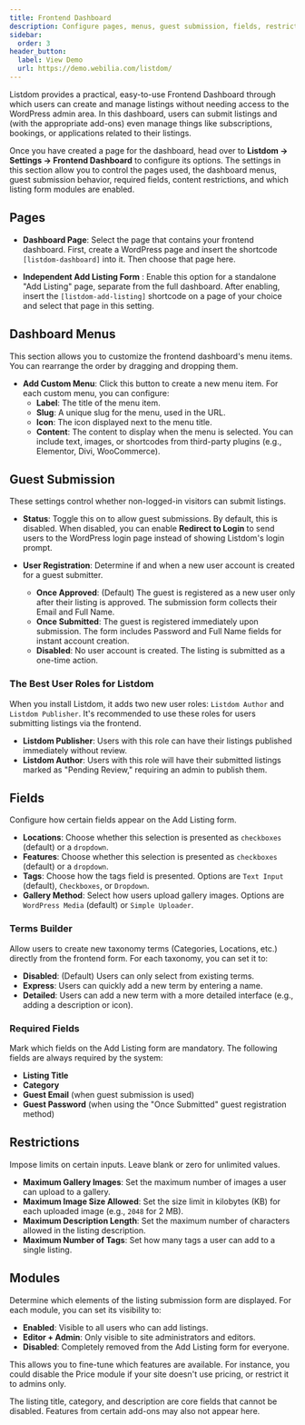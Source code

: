 ```yaml
---
title: Frontend Dashboard
description: Configure pages, menus, guest submission, fields, restrictions, and modules for the Listdom frontend dashboard.
sidebar:
  order: 3
header_button:
  label: View Demo
  url: https://demo.webilia.com/listdom/
---
```



Listdom provides a practical, easy-to-use Frontend Dashboard through which users can create and manage listings without needing access to the WordPress admin area. In this dashboard, users can submit listings and (with the appropriate add-ons) even manage things like subscriptions, bookings, or applications related to their listings.

Once you have created a page for the dashboard, head over to **Listdom → Settings → Frontend Dashboard** to configure its options. The settings in this section allow you to control the pages used, the dashboard menus, guest submission behavior, required fields, content restrictions, and which listing form modules are enabled.

## Pages

- **Dashboard Page**: Select the page that contains your frontend dashboard. First, create a WordPress page and insert the shortcode `[listdom-dashboard]` into it. Then choose that page here.

- **Independent Add Listing Form** <Badge text="Pro" />: Enable this option for a standalone "Add Listing" page, separate from the full dashboard. After enabling, insert the `[listdom-add-listing]` shortcode on a page of your choice and select that page in this setting.

## Dashboard Menus <Badge text="Pro" />

This section allows you to customize the frontend dashboard's menu items. You can rearrange the order by dragging and dropping them.

- **Add Custom Menu**: Click this button to create a new menu item. For each custom menu, you can configure:
    - **Label**: The title of the menu item.
    - **Slug**: A unique slug for the menu, used in the URL.
    - **Icon**: The icon displayed next to the menu title.
    - **Content**: The content to display when the menu is selected. You can include text, images, or shortcodes from third-party plugins (e.g., Elementor, Divi, WooCommerce).

## Guest Submission <Badge text="Pro" />

These settings control whether non-logged-in visitors can submit listings.

- **Status**: Toggle this on to allow guest submissions. By default, this is disabled. When disabled, you can enable **Redirect to Login** to send users to the WordPress login page instead of showing Listdom's login prompt.

- **User Registration**: Determine if and when a new user account is created for a guest submitter.
    - **Once Approved**: (Default) The guest is registered as a new user only after their listing is approved. The submission form collects their Email and Full Name.
    - **Once Submitted**: The guest is registered immediately upon submission. The form includes Password and Full Name fields for instant account creation.
    - **Disabled**: No user account is created. The listing is submitted as a one-time action.

### The Best User Roles for Listdom
When you install Listdom, it adds two new user roles: `Listdom Author` and `Listdom Publisher`. It's recommended to use these roles for users submitting listings via the frontend.

- **Listdom Publisher**: Users with this role can have their listings published immediately without review.
- **Listdom Author**: Users with this role will have their submitted listings marked as "Pending Review," requiring an admin to publish them.

## Fields

Configure how certain fields appear on the Add Listing form.

- **Locations**: Choose whether this selection is presented as `checkboxes` (default) or a `dropdown`.
- **Features**: Choose whether this selection is presented as `checkboxes` (default) or a `dropdown`.
- **Tags**: Choose how the tags field is presented. Options are `Text Input` (default), `Checkboxes`, or `Dropdown`.
- **Gallery Method**: Select how users upload gallery images. Options are `WordPress Media` (default) or `Simple Uploader`.

### Terms Builder
Allow users to create new taxonomy terms (Categories, Locations, etc.) directly from the frontend form. For each taxonomy, you can set it to:
- **Disabled**: (Default) Users can only select from existing terms.
- **Express**: Users can quickly add a new term by entering a name.
- **Detailed**: Users can add a new term with a more detailed interface (e.g., adding a description or icon).

### Required Fields
Mark which fields on the Add Listing form are mandatory. The following fields are always required by the system:
- **Listing Title**
- **Category**
- **Guest Email** (when guest submission is used)
- **Guest Password** (when using the "Once Submitted" guest registration method)

## Restrictions

Impose limits on certain inputs. Leave blank or zero for unlimited values.

- **Maximum Gallery Images**: Set the maximum number of images a user can upload to a gallery.
- **Maximum Image Size Allowed**: Set the size limit in kilobytes (KB) for each uploaded image (e.g., `2048` for 2 MB).
- **Maximum Description Length**: Set the maximum number of characters allowed in the listing description.
- **Maximum Number of Tags**: Set how many tags a user can add to a single listing.

## Modules

Determine which elements of the listing submission form are displayed. For each module, you can set its visibility to:
- **Enabled**: Visible to all users who can add listings.
- **Editor + Admin**: Only visible to site administrators and editors.
- **Disabled**: Completely removed from the Add Listing form for everyone.

This allows you to fine-tune which features are available. For instance, you could disable the Price module if your site doesn't use pricing, or restrict it to admins only.

<Aside type="note">
The listing title, category, and description are core fields that cannot be disabled. Features from certain add-ons may also not appear here.
</Aside>